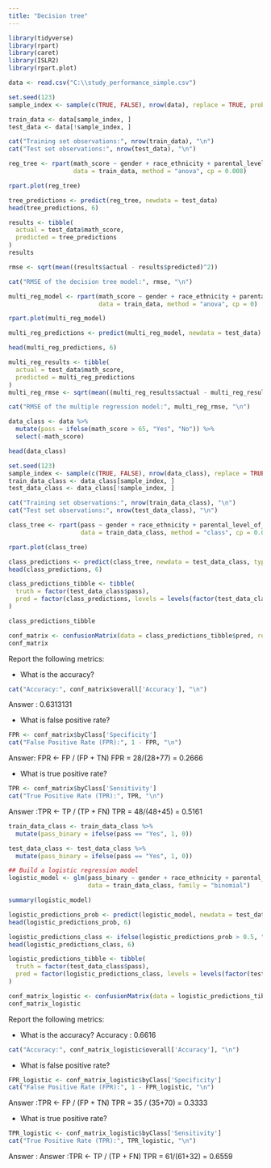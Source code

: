 ```yaml
---
title: "Decision tree"
---
```



```r
library(tidyverse)
library(rpart)
library(caret)
library(ISLR2)
library(rpart.plot)
```

```r
data <- read.csv("C:\\study_performance_simple.csv")
```


```r
set.seed(123)
sample_index <- sample(c(TRUE, FALSE), nrow(data), replace = TRUE, prob = c(0.8, 0.2))

train_data <- data[sample_index, ]
test_data <- data[!sample_index, ] 

cat("Training set observations:", nrow(train_data), "\n")
cat("Test set observations:", nrow(test_data), "\n")

```


```r
reg_tree <- rpart(math_score ~ gender + race_ethnicity + parental_level_of_education + lunch + test_preparation_course,
                  data = train_data, method = "anova", cp = 0.008)
```


```r
rpart.plot(reg_tree)
```

```r
tree_predictions <- predict(reg_tree, newdata = test_data)
head(tree_predictions, 6)
```


```r
results <- tibble(
  actual = test_data$math_score,
  predicted = tree_predictions
)
results
```

```r
rmse <- sqrt(mean((results$actual - results$predicted)^2))

cat("RMSE of the decision tree model:", rmse, "\n")
```


```r

multi_reg_model <- rpart(math_score ~ gender + race_ethnicity + parental_level_of_education + lunch + test_preparation_course,
                         data = train_data, method = "anova", cp = 0)

```


```r
rpart.plot(multi_reg_model)
```

  
```r

multi_reg_predictions <- predict(multi_reg_model, newdata = test_data)

head(multi_reg_predictions, 6)
```

```r
multi_reg_results <- tibble(
  actual = test_data$math_score,
  predicted = multi_reg_predictions
)
multi_reg_rmse <- sqrt(mean((multi_reg_results$actual - multi_reg_results$predicted)^2))

cat("RMSE of the multiple regression model:", multi_reg_rmse, "\n")
```

  
```r
data_class <- data %>%
  mutate(pass = ifelse(math_score > 65, "Yes", "No")) %>%
  select(-math_score)

head(data_class)
```


```r
set.seed(123)
sample_index <- sample(c(TRUE, FALSE), nrow(data_class), replace = TRUE, prob = c(0.8, 0.2))
train_data_class <- data_class[sample_index, ]
test_data_class <- data_class[!sample_index, ]

cat("Training set observations:", nrow(train_data_class), "\n")
cat("Test set observations:", nrow(test_data_class), "\n")

```


```r
class_tree <- rpart(pass ~ gender + race_ethnicity + parental_level_of_education + lunch + test_preparation_course,
                    data = train_data_class, method = "class", cp = 0.008)
```

```r
rpart.plot(class_tree)
```


```r
class_predictions <- predict(class_tree, newdata = test_data_class, type = "class")
head(class_predictions, 6)
```


```r

class_predictions_tibble <- tibble(
  truth = factor(test_data_class$pass),
  pred = factor(class_predictions, levels = levels(factor(test_data_class$pass)))
)

class_predictions_tibble
```

```r
conf_matrix <- confusionMatrix(data = class_predictions_tibble$pred, reference = class_predictions_tibble$truth)
conf_matrix
```

Report the following metrics:

- What is the accuracy?
```r
cat("Accuracy:", conf_matrix$overall['Accuracy'], "\n")

```
Answer : 0.6313131 

- What is false positive rate?
```r
FPR <- conf_matrix$byClass['Specificity']
cat("False Positive Rate (FPR):", 1 - FPR, "\n")

```
Answer: FPR <- FP / (FP + TN)
FPR = 28/(28+77) = 0.2666


- What is true positive rate?
```r
TPR <- conf_matrix$byClass['Sensitivity']
cat("True Positive Rate (TPR):", TPR, "\n")

```
Answer :TPR <- TP / (TP + FN)
TPR = 48/(48+45) = 0.5161

```r

train_data_class <- train_data_class %>%
  mutate(pass_binary = ifelse(pass == "Yes", 1, 0))

test_data_class <- test_data_class %>%
  mutate(pass_binary = ifelse(pass == "Yes", 1, 0))

## Build a logistic regression model
logistic_model <- glm(pass_binary ~ gender + race_ethnicity + parental_level_of_education + lunch + test_preparation_course,
                      data = train_data_class, family = "binomial")

summary(logistic_model)

```


```r
logistic_predictions_prob <- predict(logistic_model, newdata = test_data_class, type = "response")
head(logistic_predictions_prob, 6)

```


```r
logistic_predictions_class <- ifelse(logistic_predictions_prob > 0.5, "Yes", "No")
head(logistic_predictions_class, 6)
```
```r

logistic_predictions_tibble <- tibble(
  truth = factor(test_data_class$pass),
  pred = factor(logistic_predictions_class, levels = levels(factor(test_data_class$pass)))
)

conf_matrix_logistic <- confusionMatrix(data = logistic_predictions_tibble$pred, reference = logistic_predictions_tibble$truth)
conf_matrix_logistic

```
Report the following metrics:

- What is the accuracy?
Accuracy : 0.6616
```r

cat("Accuracy:", conf_matrix_logistic$overall['Accuracy'], "\n")

```
- What is false positive rate?
```r

FPR_logistic <- conf_matrix_logistic$byClass['Specificity']
cat("False Positive Rate (FPR):", 1 - FPR_logistic, "\n")

```
Answer :TPR <- FP / (FP + TN)
TPR = 35 / (35+70) = 0.3333

- What is true positive rate?
```r

TPR_logistic <- conf_matrix_logistic$byClass['Sensitivity']
cat("True Positive Rate (TPR):", TPR_logistic, "\n")

```
Answer :
Answer :TPR <- TP / (TP + FN)
TPR = 61/(61+32) = 0.6559
